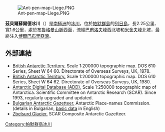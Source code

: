 [[Image:Ant-pen-map-Liege.PNG|thumb]]

'''茲貝爾蘇爾德冰川'''（{{lang-en|Zbelsurd Glacier}}）是[[南極洲|南極洲]]的[[冰川|冰川]]，位於[[帕默群島|帕默群島]]的[[列日島|列日島]]，長2.25公里、寬1.6公里，處於[[布魯格曼山脈|布魯格曼山脈]]西面，流經[[巴甫洛夫峰|巴甫洛夫峰]]西北坡和[[米舍夫峰|米舍夫峰]]北坡，最終注入[[博爾巴布里亞灣|博爾巴布里亞灣]]。

{{coord|64|01|55|S|61|59|30|W|display=title}}

==外部連結==
* [http://data.aad.gov.au/aadc/mapcat/display_map.cfm?map_id=3198 British Antarctic Territory.]  Scale 1:200000 topographic map.  DOS 610 Series, Sheet W 64 60.  Directorate of Overseas Surveys, UK, 1978.
* [http://data.aad.gov.au/aadc/mapcat/display_map.cfm?map_id=3217 British Antarctic Territory.]  Scale 1:200000 topographic map.  DOS 610 Series, Sheet W 64 62.  Directorate of Overseas Surveys, UK, 1980.
* [http://www.add.scar.org Antarctic Digital Database (ADD).] Scale 1:250000 topographic map of Antarctica. Scientific Committee on Antarctic Research (SCAR). Since 1993, regularly upgraded and updated.
* [http://apcbg.org/gazet-bg.doc Bulgarian Antarctic Gazetteer.] Antarctic Place-names Commission. (details in Bulgarian, [http://apcbg.org/gazet.htm basic data] in English)
* [https://data.aad.gov.au/aadc/gaz/scar/display_name.cfm?gaz_id=137733 Zbelsurd Glacier.] SCAR Composite Antarctic Gazetteer.

{{DEFAULTSORT:Zbelsurd Glacier}}
[[Category:帕默群島冰川|Category:帕默群島冰川]]


{{PalmerArchipelago-geo-stub}}